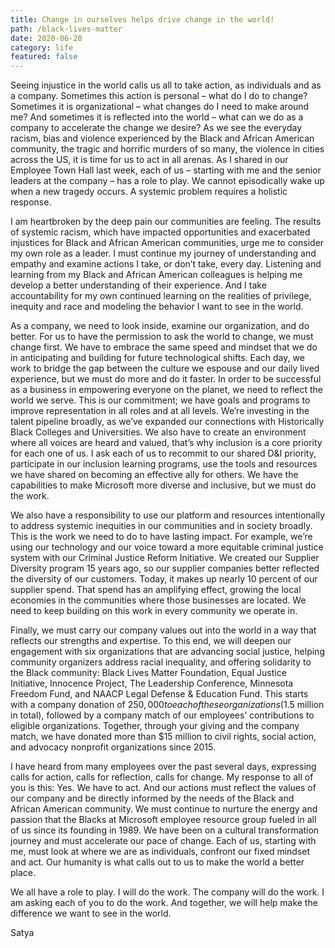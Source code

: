 ```yaml
---
title: Change in ourselves helps drive change in the world!
path: /black-lives-matter
date: 2020-06-20
category: life
featured: false
---
```



Seeing injustice in the world calls us all to take action, as individuals and as a company. Sometimes this action is personal – what do I do to change? Sometimes it is organizational – what changes do I need to make around me? And sometimes it is reflected into the world – what can we do as a company to accelerate the change we desire? As we see the everyday racism, bias and violence experienced by the Black and African American community, the tragic and horrific murders of so many, the violence in cities across the US, it is time for us to act in all arenas. As I shared in our Employee Town Hall last week, each of us – starting with me and the senior leaders at the company – has a role to play. We cannot episodically wake up when a new tragedy occurs. A systemic problem requires a holistic response.  

I am heartbroken by the deep pain our communities are feeling. The results of systemic racism, which have impacted opportunities and exacerbated injustices for Black and African American communities, urge me to consider my own role as a leader. I must continue my journey of understanding and empathy and examine actions I take, or don’t take, every day. Listening and learning from my Black and African American colleagues is helping me develop a better understanding of their experience. And I take accountability for my own continued learning on the realities of privilege, inequity and race and modeling the behavior I want to see in the world.  

As a company, we need to look inside, examine our organization, and do better. For us to have the permission to ask the world to change, we must change first. We have to embrace the same speed and mindset that we do in anticipating and building for future technological shifts. Each day, we work to bridge the gap between the culture we espouse and our daily lived experience, but we must do more and do it faster. In order to be successful as a business in empowering everyone on the planet, we need to reflect the world we serve. This is our commitment; we have goals and programs to improve representation in all roles and at all levels. We’re investing in the talent pipeline broadly, as we’ve expanded our connections with Historically Black Colleges and Universities. We also have to create an environment where all voices are heard and valued, that’s why inclusion is a core priority for each one of us. I ask each of us to recommit to our shared D&I priority, participate in our inclusion learning programs, use the tools and resources we have shared on becoming an effective ally for others. We have the capabilities to make Microsoft more diverse and inclusive, but we must do the work.  

We also have a responsibility to use our platform and resources intentionally to address systemic inequities in our communities and in society broadly. This is the work we need to do to have lasting impact. For example, we’re using our technology and our voice toward a more equitable criminal justice system with our Criminal Justice Reform Initiative. We created our Supplier Diversity program 15 years ago, so our supplier companies better reflected the diversity of our customers. Today, it makes up nearly 10 percent of our supplier spend. That spend has an amplifying effect, growing the local economies in the communities where those businesses are located. We need to keep building on this work in every community we operate in.   

Finally, we must carry our company values out into the world in a way that reflects our strengths and expertise. To this end, we will deepen our engagement with six organizations that are advancing social justice, helping community organizers address racial inequality, and offering solidarity to the Black community: Black Lives Matter Foundation, Equal Justice Initiative, Innocence Project, The Leadership Conference, Minnesota Freedom Fund, and NAACP Legal Defense & Education Fund. This starts with a company donation of $250,000 to each of these organizations ($1.5 million in total), followed by a company match of our employees’ contributions to eligible organizations. Together, through your giving and the company match, we have donated more than $15 million to civil rights, social action, and advocacy nonprofit organizations since 2015.

I have heard from many employees over the past several days, expressing calls for action, calls for reflection, calls for change. My response to all of you is this: Yes. We have to act. And our actions must reflect the values of our company and be directly informed by the needs of the Black and African American community. We must continue to nurture the energy and passion that the Blacks at Microsoft employee resource group fueled in all of us since its founding in 1989. We have been on a cultural transformation journey and must accelerate our pace of change. Each of us, starting with me, must look at where we are as individuals, confront our fixed mindset and act. Our humanity is what calls out to us to make the world a better place. 

We all have a role to play. I will do the work. The company will do the work. I am asking each of you to do the work. And together, we will help make the difference we want to see in the world. 

 Satya 




